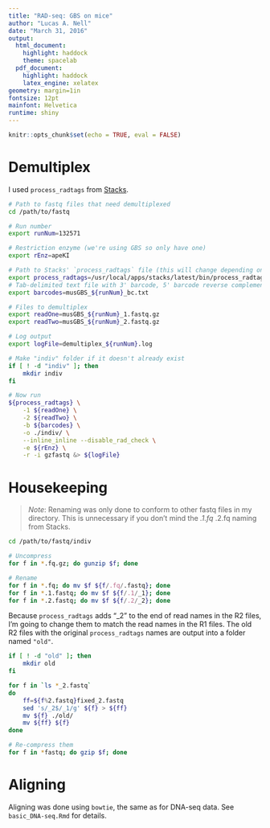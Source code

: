 ```yaml
---
title: "RAD-seq: GBS on mice"
author: "Lucas A. Nell"
date: "March 31, 2016"
output:
  html_document:
    highlight: haddock
    theme: spacelab
  pdf_document:
    highlight: haddock
    latex_engine: xelatex
geometry: margin=1in
fontsize: 12pt
mainfont: Helvetica
runtime: shiny
---
```


```r
knitr::opts_chunk$set(echo = TRUE, eval = FALSE)
```

# Demultiplex

I used `process_radtags` from [Stacks](http://catchenlab.life.illinois.edu/stacks/).

```bash
# Path to fastq files that need demultiplexed
cd /path/to/fastq

# Run number
export runNum=132571

# Restriction enzyme (we're using GBS so only have one)
export rEnz=apeKI

# Path to Stacks' `process_radtags` file (this will change depending on system)
export process_radtags=/usr/local/apps/stacks/latest/bin/process_radtags
# Tab-delimited text file with 3' barcode, 5' barcode reverse complement, and sample name
export barcodes=musGBS_${runNum}_bc.txt

# Files to demultiplex
export readOne=musGBS_${runNum}_1.fastq.gz
export readTwo=musGBS_${runNum}_2.fastq.gz

# Log output
export logFile=demultiplex_${runNum}.log

# Make "indiv" folder if it doesn't already exist
if [ ! -d "indiv" ]; then
    mkdir indiv
fi

# Now run
${process_radtags} \
    -1 ${readOne} \
    -2 ${readTwo} \
    -b ${barcodes} \
    -o ./indiv/ \
    --inline_inline --disable_rad_check \
    -e ${rEnz} \
    -r -i gzfastq &> ${logFile}
```

# Housekeeping

> *Note*: Renaming was only done to conform to other fastq files in my directory. This is
> unnecessary if you don't mind the *.1.fq *.2.fq naming from Stacks.

```bash
cd /path/to/fastq/indiv

# Uncompress
for f in *.fq.gz; do gunzip $f; done

# Rename
for f in *.fq; do mv $f ${f/.fq/.fastq}; done
for f in *.1.fastq; do mv $f ${f/.1/_1}; done
for f in *.2.fastq; do mv $f ${f/.2/_2}; done
```


Because `process_radtags` adds "_2" to the end of read names in the R2 files, I'm going
to change them to match the read names in the R1 files. The old R2 files with the 
original `process_radtags` names are output into a folder named `"old"`.

```bash
if [ ! -d "old" ]; then
    mkdir old
fi

for f in `ls *_2.fastq`
do
    ff=${f%2.fastq}fixed_2.fastq
    sed 's/_2$/_1/g' ${f} > ${ff}
    mv ${f} ./old/
    mv ${ff} ${f}
done

# Re-compress them
for f in *fastq; do gzip $f; done
```

# Aligning

Aligning was done using `bowtie`, the same as for DNA-seq data. See `basic_DNA-seq.Rmd`
for details.




